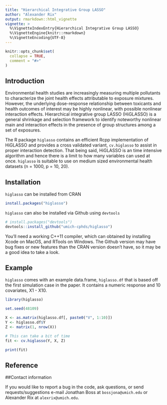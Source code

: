 ```yaml
---
title: "Hierarchical Integrative Group LASSO"
author: "Alexander Rix"
output: rmarkdown::html_vignette
vignette: >
  %\VignetteIndexEntry{Hierarchical Integrative Group LASSO}
  %\VignetteEngine{knitr::rmarkdown}
  %\VignetteEncoding{UTF-8}
---
```


```r
knitr::opts_chunk$set(
  collapse = TRUE,
  comment = "#>"
)
```
## Introduction
Environmental health studies are increasingly measuring multiple pollutants
to characterize the joint health effects attributable to exposure mixtures.
However, the underlying dose-response relationship between toxicants and
health outcomes of interest may be highly nonlinear, with possible nonlinear
interaction effects. Hierarchical integrative group LASSO (HiGLASSO) is a
general shrinkage and selection framework to identify noteworthy nonlinear
main and interaction effects in the presence of group structures
among a set of exposures.

The R package `higlasso` contains an efficient Rcpp implementation of HiGLASSO
and provides a cross validated variant, `cv.higlasso` to assist in proper
interaction detection. That being said, HiGLASSO is an time intensive algorithm
and hence there is a limit to how many variables can used at once. `higlasso` is
suitable to use on medium sized environmental health datasets (n = 1000, p = 10, 20).


## Installation
`higlasso` can be installed from CRAN

```r
install.packages("higlasso")
```

`higlasso` can also be installed via Github using `devtools`

```r
# install.packages("devtools")
devtools::install_github("umich-cphds/higlasso")
```
You'll need a working C++11 compiler, which can obtained by installing Xcode on
MacOS, and RTools on Windows. The Github version may have bug fixes or new
features than the CRAN version doesn't have, so it may be a good idea to take
a look.

## Example
`higlasso` comes with an example data.frame, `higlasso.df` that is based off
the first simulation case in the paper. It contains a numeric response and
10 covariates, X1 - X10.

```r
library(higlasso)

set.seed(48109)

X <- as.matrix(higlasso.df[, paste0("V", 1:10)])
Y <- higlasso.df$Y
Z <- matrix(1, nrow(X))

# This can take a bit of time
fit <- cv.higlasso(Y, X, Z)

print(fit)
```

## Reference

##Contact information

If you would like to report a bug in the code, ask questions, or send
requests/suggestions e-mail Jonathan Boss at `bossjona@umich.edu` or Alexander
Rix at `alexrix@umich.edu`.
